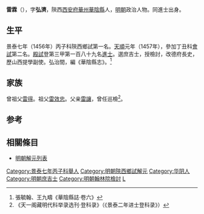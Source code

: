 {{明清人物信息框
| 姓名 = 雷霖
| 原名 =
| 圖片名稱 = 
| 圖片大小 = 220px
| 圖片說明 = 
| 最高職務 = 山西按察司提學副使
| 國家 = 大明
| 爵位 =
| 籍貫 = [[陝西|陝西]][[西安府|西安府]][[華州|華州]][[華陰縣|華陰縣]]
| 族裔 = 
| 字號 = 字弘濟
| 室名 = 
| 諡號 = 
| 出生日期 = 永樂二十二年（1424年）
| 出生地點 = 
| 逝世日期 = 卒年不詳
| 逝世地點 = 
| 墓葬 =
| 配偶 =
| 親屬 = 
| 出身 = 
*景泰七年丙子科陝西鄉試第一名舉人
*天順元年丁丑科同進士出身
| 經歷 = 
| 著作 =
}}

'''雷霖'''（{{bd|1424年||？}}），字'''弘濟'''，陝西[[西安府|西安府]][[華州|華州]][[華陰縣|華陰縣]]人，[[明朝|明朝]]政治人物。同進士出身。

==生平==
景泰七年（1456年）丙子科陝西鄉試第一名。[[天顺_(明朝)|天順]]元年（1457年），參加丁丑科[[會試|會試]]第二名。[[殿試|殿試]]登第三甲第一百八十九名[[進士|進士]]。選庶吉士，授檢討，改德府長史，歷山西提學副使。弘治間，編《華陰縣志》。<ref>張毓翰、王九疇《華陰縣誌·卷六》</ref>

==家族==
曾祖父[[雷得|雷得]]。祖父[[雷效忠|雷效忠]]。父亲[[雷讓|雷讓]]，曾任巡檢<ref>《天一阁藏明代科举录选刊·登科录》（《景泰二年进士登科录》）</ref>。

==参考==
{{reflist}}

==相關條目==
*[[明朝解元列表|明朝解元列表]]

{{天順元年丁丑科殿試金榜}}
{{DEFAULTSORT:Lei雷}}

[[Category:景泰七年丙子科舉人|Category:景泰七年丙子科舉人]]
[[Category:明朝陝西鄉試解元|Category:明朝陝西鄉試解元]]
[[Category:华阴人|Category:华阴人]]
[[Category:明朝庶吉士|Category:明朝庶吉士]]
[[Category:明朝翰林院檢討|Category:明朝翰林院檢討]]
[[Category:雷姓|L]]